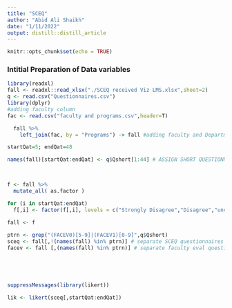 ```yaml
---
title: "SCEQ"
author: "Abid Ali Shaikh"
date: "1/11/2022"
output: distill::distill_article
---
```


```r
knitr::opts_chunk$set(echo = TRUE)
```

### Intitial Preparation of Data variables

```r
library(readxl)
fall <- readxl::read_xlsx("./SCEQ received Viz LMS.xlsx",sheet=2)
q <- read.csv("Questionnaires.csv")
library(dplyr)
#adding faculty column
fac <- read.csv("faculty and programs.csv",header=T)

  fall %>%
    left_join(fac, by = "Programs") -> fall #adding faculty and Department columns 

startQat=5; endQat=48

names(fall)[startQat:endQat] <- q$Qshort[1:44] # ASSIGN SHORT QUESTIONNAIRE NAMES


  
f <- fall %>%
  mutate_all( as.factor )

for (i in startQat:endQat)
  f[,i] <- factor(f[,i], levels = c("Strongly Disagree","Disagree","uncertain","Agree","Strongly Agree") )
  
fall <- f

ptrn <- grep("(FACEV0)[5-9]|(FACEV1)[0-9]",q$Qshort)
sceq <- fall[,!(names(fall) %in% ptrn)] # separate SCEQ questionnaires
facev <- fall [,(names(fall) %in% ptrn)] # separate faculty eval questionnaires


  



```


```r

suppressMessages(library(likert))

lik <- likert(sceq[,startQat:endQat])



```


